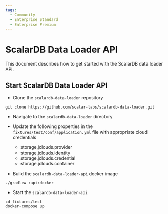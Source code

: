 ```yaml
---
tags:
  - Community
  - Enterprise Standard
  - Enterprise Premium
---
```


# ScalarDB Data Loader API

This document describes how to get started with the ScalarDB data loader API.

## Start ScalarDB Data Loader API

* Clone the `scalardb-data-loader` repository
```
git clone https://github.com/scalar-labs/scalardb-data-loader.git
```

* Navigate to the `scalardb-data-loader` directory

* Update the following properties in the `fixtures/test/conf/application.yml` file with appropriate cloud credentials
    * storage.jclouds.provider
    * storage.jclouds.identity
    * storage.jclouds.credential
    * storage.jclouds.container

* Build the `scalardb-data-loader-api` docker image
```
./gradlew :api:docker
```

* Start the `scalardb-data-loader-api`
```
cd fixtures/test
docker-compose up
```
